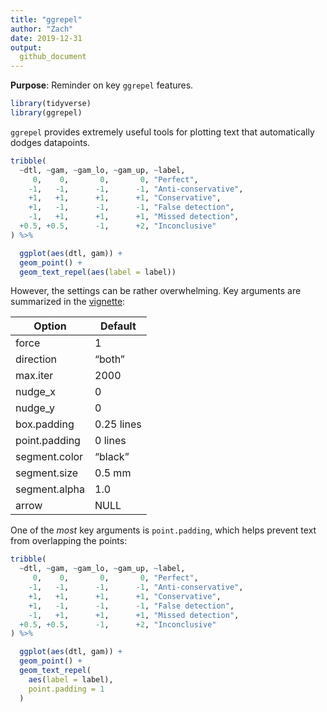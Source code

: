 ```yaml
---
title: "ggrepel"
author: "Zach"
date: 2019-12-31
output:
  github_document
---
```


**Purpose**: Reminder on key `ggrepel` features.

```r
library(tidyverse)
library(ggrepel)
```

`ggrepel` provides extremely useful tools for plotting text that automatically
dodges datapoints.

```r
tribble(
  ~dtl, ~gam, ~gam_lo, ~gam_up, ~label,
     0,    0,       0,       0, "Perfect",
    -1,   -1,      -1,      -1, "Anti-conservative",
    +1,   +1,      +1,      +1, "Conservative",
    +1,   -1,      -1,      -1, "False detection",
    -1,   +1,      +1,      +1, "Missed detection",
  +0.5, +0.5,      -1,      +2, "Inconclusive"
) %>%

  ggplot(aes(dtl, gam)) +
  geom_point() +
  geom_text_repel(aes(label = label))
```

However, the settings can be rather overwhelming. Key arguments are summarized
in the [vignette](https://cran.r-project.org/web/packages/ggrepel/vignettes/ggrepel.html):

| Option | Default| Description |
|---|---|
| force | 1 | force of repulsion between overlapping text labels |
| direction | "both"| move text labels “both” (default), “x”, or “y” directions |
| max.iter | 2000 | maximum number of iterations to try to resolve overlaps |
| nudge_x | 0 | adjust the starting x position of the text label |
| nudge_y | 0 | adjust the starting y position of the text label |
| box.padding | 0.25 lines | padding around the text label |
| point.padding | 0 lines | padding around the labeled data point |
| segment.color | "black" | line segment color |
| segment.size | 0.5 mm | line segment thickness |
| segment.alpha | 1.0 | line segment transparency |
| arrow | NULL | render line segment as an arrow with grid::arrow() |

One of the *most* key arguments is `point.padding`, which helps prevent text
from overlapping the points:

```r
tribble(
  ~dtl, ~gam, ~gam_lo, ~gam_up, ~label,
     0,    0,       0,       0, "Perfect",
    -1,   -1,      -1,      -1, "Anti-conservative",
    +1,   +1,      +1,      +1, "Conservative",
    +1,   -1,      -1,      -1, "False detection",
    -1,   +1,      +1,      +1, "Missed detection",
  +0.5, +0.5,      -1,      +2, "Inconclusive"
) %>%

  ggplot(aes(dtl, gam)) +
  geom_point() +
  geom_text_repel(
    aes(label = label),
    point.padding = 1
  )
```
